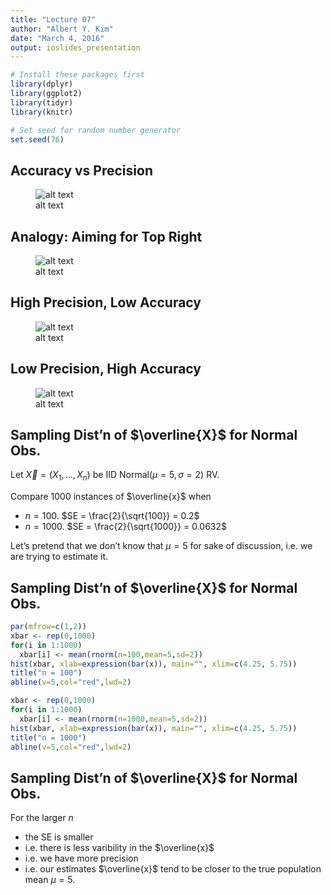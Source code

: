 ```yaml
---
title: "Lecture 07"
author: "Albert Y. Kim"
date: "March 4, 2016"
output: ioslides_presentation
---
```


```r
# Install these packages first
library(dplyr)
library(ggplot2)
library(tidyr)
library(knitr)

# Set seed for random number generator
set.seed(76)
```





## Accuracy vs Precision

![alt text](Accuracy_and_precision.png)




## Analogy: Aiming for Top Right

![alt text](lundquist.jpg)





## High Precision, Low Accuracy

![alt text](lundquist1.png)




## Low Precision, High Accuracy

![alt text](lundquist2.png)




## Sampling Dist'n of $\overline{X}$ for Normal Obs.

Let $\vec{X} = (X_1, \ldots, X_n)$ be IID Normal$(\mu=5, \sigma=2)$ RV.

Compare 1000 instances of $\overline{x}$ when 

* $n=100$. $SE = \frac{2}{\sqrt{100}} = 0.2$
* $n=1000$. $SE = \frac{2}{\sqrt{1000}} = 0.0632$

Let's pretend that we don't know that $\mu=5$ for sake of discussion, i.e. we 
are trying to estimate it.



## Sampling Dist'n of $\overline{X}$ for Normal Obs.

```r
par(mfrow=c(1,2))
xbar <- rep(0,1000)
for(i in 1:1000)
  xbar[i] <- mean(rnorm(n=100,mean=5,sd=2))
hist(xbar, xlab=expression(bar(x)), main="", xlim=c(4.25, 5.75))
title("n = 100")
abline(v=5,col="red",lwd=2)

xbar <- rep(0,1000)
for(i in 1:1000)
  xbar[i] <- mean(rnorm(n=1000,mean=5,sd=2))
hist(xbar, xlab=expression(bar(x)), main="", xlim=c(4.25, 5.75))
title("n = 1000")
abline(v=5,col="red",lwd=2)
```




## Sampling Dist'n of $\overline{X}$ for Normal Obs.

For the larger $n$

* the SE is smaller
* i.e. there is less varibility in the $\overline{x}$
* i.e. we have more precision
* i.e. our estimates $\overline{x}$ tend to be closer to the true population
mean $\mu=5$.


